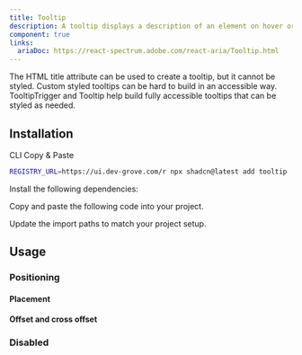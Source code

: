 ```yaml
---
title: Tooltip
description: A tooltip displays a description of an element on hover or focus.
component: true
links:
  ariaDoc: https://react-spectrum.adobe.com/react-aria/Tooltip.html
---
```


The HTML title attribute can be used to create a tooltip, but it cannot be styled. Custom styled tooltips can be hard to build in an accessible way. TooltipTrigger and Tooltip help build fully accessible tooltips that can be styled as needed.

<ComponentPreview name="tooltip-demo" />

## Installation

<Tabs defaultValue="cli">

<TabsList>
  <TabsTrigger value="cli">CLI</TabsTrigger>
  <TabsTrigger value="manual">Copy & Paste</TabsTrigger>
</TabsList>

<TabsContent value="cli">

```bash
REGISTRY_URL=https://ui.dev-grove.com/r npx shadcn@latest add tooltip
```

</TabsContent>

<TabsContent value="manual">

<Steps>

<Step>Install the following dependencies:</Step>

<Step>Copy and paste the following code into your project.</Step>

<ComponentSource name="tooltip" />

<Step>Update the import paths to match your project setup.</Step>

</Steps>

</TabsContent>

</Tabs>

## Usage

### Positioning

#### Placement

<ComponentPreview name="tooltip-position" />

#### Offset and cross offset

<ComponentPreview name="tooltip-offset" />

<ComponentPreview name="tooltip-cross-offset" />

### Disabled

<ComponentPreview name="tooltip-disabled" />

